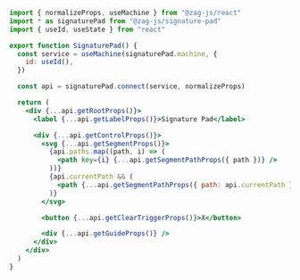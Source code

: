 ```jsx
import { normalizeProps, useMachine } from "@zag-js/react"
import * as signaturePad from "@zag-js/signature-pad"
import { useId, useState } from "react"

export function SignaturePad() {
  const service = useMachine(signaturePad.machine, {
    id: useId(),
  })

  const api = signaturePad.connect(service, normalizeProps)

  return (
    <div {...api.getRootProps()}>
      <label {...api.getLabelProps()}>Signature Pad</label>

      <div {...api.getControlProps()}>
        <svg {...api.getSegmentProps()}>
          {api.paths.map((path, i) => (
            <path key={i} {...api.getSegmentPathProps({ path })} />
          ))}
          {api.currentPath && (
            <path {...api.getSegmentPathProps({ path: api.currentPath })} />
          )}
        </svg>

        <button {...api.getClearTriggerProps()}>X</button>

        <div {...api.getGuideProps()} />
      </div>
    </div>
  )
}
```
